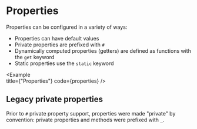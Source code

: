 
# Properties

Properties can be configured in a variety of ways:

- Properties can have default values
- Private properties are prefixed with `#`
- Dynamically computed properties (getters) are defined as functions with the `get` keyword
- Static properties use the `static` keyword

<Example   
  title={"Properties"}
  code={properties}
/>

## Legacy private properties

Prior to `#` private property support, properties were made "private" by convention: private properties and methods were prefixed with `_`.